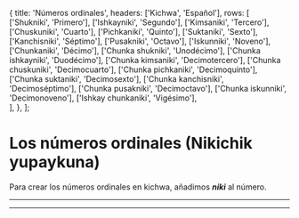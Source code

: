
  {
    title: 'Números ordinales',
    headers: ['Kichwa', 'Español'],
    rows: [
      ['Shukniki', 'Primero'],
      ['Ishkayniki', 'Segundo'],
      ['Kimsaniki', 'Tercero'],
      ['Chuskuniki', 'Cuarto'],
      ['Pichkaniki', 'Quinto'],
      ['Suktaniki', 'Sexto'],
      ['Kanchisniki', 'Séptimo'],
      ['Pusakniki', 'Octavo'],
      ['Iskunniki', 'Noveno'],
      ['Chunkaniki', 'Décimo'],
      ['Chunka shukniki', 'Unodécimo'],
      ['Chunka ishkayniki', 'Duodécimo'],
      ['Chunka kimsaniki', 'Decimotercero'],
      ['Chunka chuskuniki', 'Decimocuarto'],
      ['Chunka pichkaniki', 'Decimoquinto'],
      ['Chunka suktaniki', 'Decimosexto'],
      ['Chunka kanchisniki', 'Decimoséptimo'],
      ['Chunka pusakniki', 'Decimoctavo'],
      ['Chunka iskunniki', 'Decimonoveno'],
      ['Ishkay chunkaniki', 'Vigésimo'],        
    ],
  },
];

# **Los números ordinales (Nikichik yupaykuna)**
Para crear los números ordinales en kichwa, añadimos ***niki*** al número.
<TablesWithTabs tables={tablesData} />
<hr />
<ComicSpeechBubble text="¡Excelente trabajo! Esto concluye la lección de los números ordinales" character = "humuFeliz"/>
<hr />
<Quiz lecture="ordinal_numbers" />

